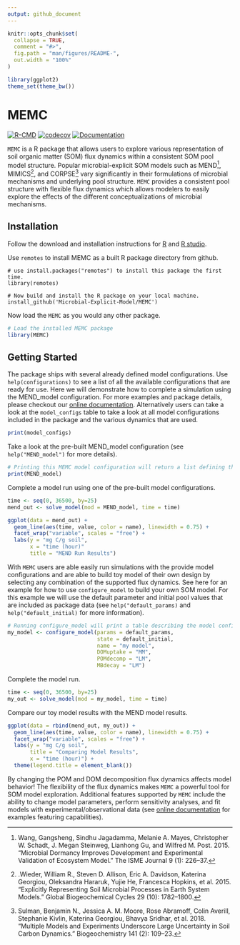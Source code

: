```yaml
---
output: github_document
---
```


<!-- README.md is generated from README.Rmd. Please edit that file -->

```r
knitr::opts_chunk$set(
  collapse = TRUE,
  comment = "#>",
  fig.path = "man/figures/README-",
  out.width = "100%"
)

library(ggplot2)
theme_set(theme_bw())
```

# MEMC

[![R-CMD](https://github.com/Microbial-Explicit-Model/MEMC/actions/workflows/rcmd.yml/badge.svg)](https://github.com/Microbial-Explicit-Model/MEMC/actions/workflows/rcmd.yml)
[![codecov](https://codecov.io/gh/Microbial-Explicit-Model/MEMC/branch/main/graph/badge.svg?token=MA69VLXPYP)](https://codecov.io/gh/Microbial-Explicit-Model/MEMC)
[![Documentation](https://github.com/Microbial-Explicit-Model/MEMC/actions/workflows/pkgdown.yaml/badge.svg)](https://github.com/Microbial-Explicit-Model/MEMC/actions/workflows/pkgdown.yaml)


`MEMC` is a R package that allows users to explore various representation of soil organic matter (SOM) flux dynamics within a consistent SOM pool model structure. Popular microbial-explicit SOM models such as MEND^[Wang, Gangsheng, Sindhu Jagadamma, Melanie A. Mayes, Christopher W. Schadt, J. Megan Steinweg, Lianhong Gu, and Wilfred M. Post. 2015. “Microbial Dormancy Improves Development and Experimental Validation of Ecosystem Model.” The ISME Journal 9 (1): 226–37.], MIMICS^[.Wieder, William R., Steven D. Allison, Eric A. Davidson, Katerina Georgiou, Oleksandra Hararuk, Yujie He, Francesca Hopkins, et al. 2015. “Explicitly Representing Soil Microbial Processes in Earth System Models.” Global Biogeochemical Cycles 29 (10): 1782–1800.], and CORPSE^[Sulman, Benjamin N., Jessica A. M. Moore, Rose Abramoff, Colin Averill, Stephanie Kivlin, Katerina Georgiou, Bhavya Sridhar, et al. 2018. “Multiple Models and Experiments Underscore Large Uncertainty in Soil Carbon Dynamics.” Biogeochemistry 141 (2): 109–23.] vary significantly in their formulations of microbial mechanisms and underlying pool structure. `MEMC` provides a consistent pool structure with flexible flux dynamics which allows modelers to easily explore the effects of the different conceptualizations of microbial mechanisms.  

## Installation

Follow the download and installation instructions for [R](https://cloud.r-project.org/) and [R studio](https://www.rstudio.com/products/rstudio/download/). 

Use `remotes` to install MEMC as a built R package directory from github. 

```
# use install.packages("remotes") to install this package the first time.
library(remotes)

# Now build and install the R package on your local machine.
install_github('Microbial-Explicit-Model/MEMC') 
```

Now load the `MEMC` as you would any other package. 

```r
# Load the installed MEMC package
library(MEMC)
```


## Getting Started

The package ships with several already defined model configurations. Use `help(configurations)` to see a list of all the available configurations that are ready for use. Here we will demonstrate how to complete a simulation using the MEND_model configuration. For more examples and package details, please checkout our [online documentation](https://microbial-explicit-model.github.io/MEMC/). Alternatively users can take a look at the `model_configs` table to take a look at all model configurations included in the package and the various dynamics that are used. 

```r
print(model_configs)
```

Take a look at the pre-built MEND_model configuration (see `help("MEND_model")` for more details).

```r
# Printing this MEMC model configuration will return a list defining the run name, a table of the flux dynamics, parameter values, and initial SOM pool sizes. 
print(MEND_model)
```

Complete a model run using one of the pre-built model configurations.

```r
time <- seq(0, 36500, by=25) 
mend_out <- solve_model(mod = MEND_model, time = time)
```

```r
ggplot(data = mend_out) + 
  geom_line(aes(time, value, color = name), linewidth = 0.75) + 
  facet_wrap("variable", scales = "free") + 
  labs(y = "mg C/g soil", 
       x = "time (hour)"
       title = "MEND Run Results")
```


With `MEMC` users are able easily run simulations with the provide model configurations and are able to build toy model of their own design by selecting any combination of the supported flux dynamics. See here for an example for how to use `configure_model` to build your own SOM model. For this example we will use the default parameter and initial pool values that are included as package data (see `help("default_params)` and `help("default_initial)` for more information).


```r
# Running configure_model will print a table describing the model configuration. 
my_model <- configure_model(params = default_params, 
                            state = default_initial, 
                            name = "my model", 
                            DOMuptake = "MM", 
                            POMdecomp = "LM", 
                            MBdecay = "LM")
```


Complete the model run.

```r
time <- seq(0, 36500, by=25) 
my_out <- solve_model(mod = my_model, time = time)
```


Compare our toy model results with the MEND model results. 


```r
ggplot(data = rbind(mend_out, my_out)) + 
  geom_line(aes(time, value, color = name), linewidth = 0.75) + 
  facet_wrap("variable", scales = "free") + 
  labs(y = "mg C/g soil", 
       title = "Comparing Model Results", 
       x = "time (hour)") +
  theme(legend.title = element_blank())
```

By changing the POM and DOM decomposition flux dynamics affects model behavior! The flexibility of the flux dynamics makes `MEMC` a powerful tool for SOM model exploration. Additional features supported by `MEMC` include the ability to change model parameters, perform sensitivity analyses, and fit models with experimental/observational data (see [online documentation](https://microbial-explicit-model.github.io/MEMC/) for examples featuring capabilities).


